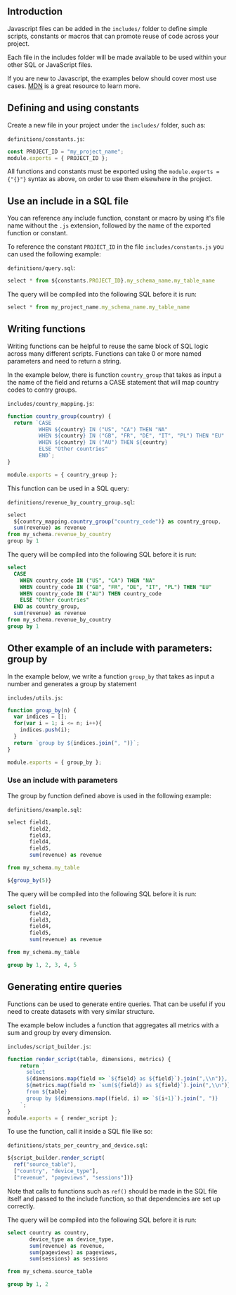 

## Introduction


Javascript files can be added in the `includes/` folder to define simple scripts, constants or macros that can promote reuse of code across your project.

Each file in the includes folder will be made available to be used within your other SQL or JavaScript files.

If you are new to Javascript, the examples below should cover most use cases. <a target="_blank" href="https://developer.mozilla.org/en-US/docs/Web/JavaScript/A_re-introduction_to_JavaScript" >MDN</a> is a great resource to learn more.

## Defining and using constants

Create a new file in your project under the `includes/` folder, such as:

`definitions/constants.js`:
```js
const PROJECT_ID = "my_project_name";
module.exports = { PROJECT_ID };
```

<div className="pt-callout pt-icon-info-sign pt-intent-warning" markdown="1">
All functions and constants must be exported using the <code>module.exports = {"{}"}</code> syntax as above, on order to use them elsewhere in the project.
</div>

## Use an include in a SQL file

You can reference any include function, constant or macro by using it's file name without the `.js` extension, followed by the name of the exported function or constant.

To reference the constant `PROJECT_ID` in the file `includes/constants.js` you can used the following example:

`definitions/query.sql`:
```js
select * from ${constants.PROJECT_ID}.my_schema_name.my_table_name
```

The query will be compiled into the following SQL before it is run:
```js
select * from my_project_name.my_schema_name.my_table_name
```

## Writing functions

Writing functions can be helpful to reuse the same block of SQL logic across many different scripts. Functions can take 0 or more named parameters and need to return a string.

In the example below, there is function `country_group` that takes as input a the name of the field and returns a CASE statement that will map country codes to contry groups.


`includes/country_mapping.js`:
```js
function country_group(country) {
  return `CASE
          WHEN ${country} IN ("US", "CA") THEN "NA"
          WHEN ${country} IN ("GB", "FR", "DE", "IT", "PL") THEN "EU"
          WHEN ${country} IN ("AU") THEN ${country}
          ELSE "Other countries"
          END`;
}

module.exports = { country_group };
```

This function can be used in a SQL query:

`definitions/revenue_by_country_group.sql`:
```js
select
  ${country_mapping.country_group("country_code")} as country_group,
  sum(revenue) as revenue
from my_schema.revenue_by_country
group by 1

```

The query will be compiled into the following SQL before it is run:
```sql
select
  CASE
    WHEN country_code IN ("US", "CA") THEN "NA"
    WHEN country_code IN ("GB", "FR", "DE", "IT", "PL") THEN "EU"
    WHEN country_code IN ("AU") THEN country_code
    ELSE "Other countries"
  END as country_group,
  sum(revenue) as revenue
from my_schema.revenue_by_country
group by 1
```

## Other example of an include with parameters: group by

In the example below, we write a function `group_by` that takes as input a number and generates a group by statement


`includes/utils.js`:
```js
function group_by(n) {
  var indices = [];
  for(var i = 1; i <= n; i++){
    indices.push(i);
  }
  return `group by ${indices.join(", ")}`;
}

module.exports = { group_by };
```

### Use an include with parameters

The group by function defined above is used in the following example:

`definitions/example.sql`:
```js
select field1,
       field2,
       field3,
       field4,
       field5,
       sum(revenue) as revenue

from my_schema.my_table

${group_by(5)}

```

The query will be compiled into the following SQL before it is run:
```sql
select field1,
       field2,
       field3,
       field4,
       field5,
       sum(revenue) as revenue

from my_schema.my_table

group by 1, 2, 3, 4, 5
```


## Generating entire queries

Functions can be used to generate entire queries. That can be useful if you need to create datasets with very similar structure.

The example below includes a function that aggregates all metrics with a sum and group by every dimension.


`includes/script_builder.js`:
```js
function render_script(table, dimensions, metrics) {
    return `
      select
      ${dimensions.map(field => `${field} as ${field}`).join(",\\n")},
      ${metrics.map(field => `sum(${field}) as ${field}`).join(",\\n")}
      from ${table}
      group by ${dimensions.map((field, i) => `${i+1}`).join(", ")}
    `;
}
module.exports = { render_script };
```

To use the function, call it inside a SQL file like so:


`definitions/stats_per_country_and_device.sql`:
```js
${script_builder.render_script(
  ref("source_table"),
  ["country", "device_type"],
  ["revenue", "pageviews", "sessions"])}

```

Note that calls to functions such as `ref()` should be made in the SQL file itself and passed to the include function, so that dependencies are set up correctly.

The query will be compiled into the following SQL before it is run:
```sql
select country as country,
       device_type as device_type,
       sum(revenue) as revenue,
       sum(pageviews) as pageviews,
       sum(sessions) as sessions

from my_schema.source_table

group by 1, 2
```
